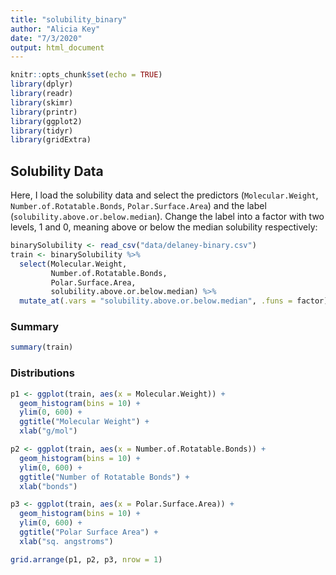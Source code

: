 ```yaml
---
title: "solubility_binary"
author: "Alicia Key"
date: "7/3/2020"
output: html_document
---
```


```r
knitr::opts_chunk$set(echo = TRUE)
library(dplyr)
library(readr)
library(skimr)
library(printr)
library(ggplot2)
library(tidyr)
library(gridExtra)
```

## Solubility Data

Here, I load the solubility data and select the predictors (`Molecular.Weight`, `Number.of.Rotatable.Bonds`, `Polar.Surface.Area`) and the label (`solubility.above.or.below.median`). Change the label into a factor with two levels, 1 and 0, meaning above or below the median solubility respectively:
``` r
binarySolubility <- read_csv("data/delaney-binary.csv")
train <- binarySolubility %>%
  select(Molecular.Weight, 
         Number.of.Rotatable.Bonds, 
         Polar.Surface.Area,
         solubility.above.or.below.median) %>%
  mutate_at(.vars = "solubility.above.or.below.median", .funs = factor)
```

### Summary

``` r
summary(train)
```

### Distributions

``` r
p1 <- ggplot(train, aes(x = Molecular.Weight)) +
  geom_histogram(bins = 10) +
  ylim(0, 600) +
  ggtitle("Molecular Weight") +
  xlab("g/mol")

p2 <- ggplot(train, aes(x = Number.of.Rotatable.Bonds)) +
  geom_histogram(bins = 10) +
  ylim(0, 600) +
  ggtitle("Number of Rotatable Bonds") +
  xlab("bonds")

p3 <- ggplot(train, aes(x = Polar.Surface.Area)) +
  geom_histogram(bins = 10) +
  ylim(0, 600) +
  ggtitle("Polar Surface Area") +
  xlab("sq. angstroms")

grid.arrange(p1, p2, p3, nrow = 1)
```
